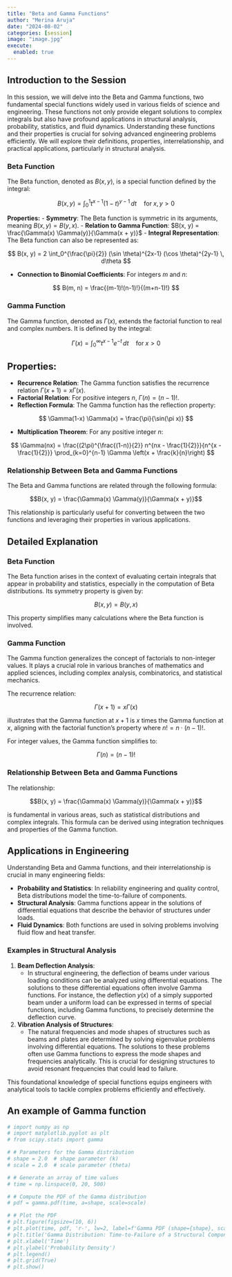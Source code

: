 ```yaml
---
title: "Beta and Gamma Functions"
author: "Merina Aruja"
date: "2024-08-02"
categories: [session]
image: "image.jpg"
execute: 
  enabled: true
---
```


## Introduction to the Session

In this session, we will delve into the Beta and Gamma functions, two fundamental special functions widely used in various fields of science and engineering. These functions not only provide elegant solutions to complex integrals but also have profound applications in structural analysis, probability, statistics, and fluid dynamics. Understanding these functions and their properties is crucial for solving advanced engineering problems efficiently. We will explore their definitions, properties, interrelationship, and practical applications, particularly in structural analysis.

### Beta Function

The Beta function, denoted as $B(x, y)$, is a special function defined by the integral:

$$B(x, y) = \int_0^1 t^{x-1} (1-t)^{y-1} \, dt \quad \text{for} \; x, y > 0$$

**Properties:**
- **Symmetry**: The Beta function is symmetric in its arguments, meaning $B(x, y) = B(y, x)$.
- **Relation to Gamma Function**: $B(x, y) = \frac{\Gamma(x) \Gamma(y)}{\Gamma(x + y)}$
- **Integral Representation**: The Beta function can also be represented as:

 $$
  B(x, y) = 2 \int_0^{\frac{\pi}{2}} (\sin \theta)^{2x-1} (\cos \theta)^{2y-1} \, d\theta
 $$

- **Connection to Binomial Coefficients**: For integers $m$ and $n$:

 $$
  B(m, n) = \frac{(m-1)!(n-1)!}{(m+n-1)!}
 $$

### Gamma Function

The Gamma function, denoted as $\Gamma(x)$, extends the factorial function to real and complex numbers. It is defined by the integral:

$$\Gamma(x) = \int_0^\infty t^{x-1} e^{-t} \, dt \quad \text{for} \; x > 0$$

:::{.callout-important}
## Properties:
- **Recurrence Relation**: The Gamma function satisfies the recurrence relation $\Gamma(x+1) = x \Gamma(x)$.
- **Factorial Relation**: For positive integers $n$, $\Gamma(n) = (n-1)!$.
- **Reflection Formula**: The Gamma function has the reflection property:
:::


 $$
  \Gamma(1-x) \Gamma(x) = \frac{\pi}{\sin(\pi x)}
 $$

- **Multiplication Theorem**: For any positive integer $n$:

 $$
  \Gamma(nx) = \frac{(2\pi)^{\frac{(1-n)}{2}} n^{nx - \frac{1}{2}}}{n^{x - \frac{1}{2}}} \prod_{k=0}^{n-1} \Gamma \left(x + \frac{k}{n}\right)
 $$

### Relationship Between Beta and Gamma Functions

The Beta and Gamma functions are related through the following formula:

$$B(x, y) = \frac{\Gamma(x) \Gamma(y)}{\Gamma(x + y)}$$

This relationship is particularly useful for converting between the two functions and leveraging their properties in various applications.

## Detailed Explanation

### Beta Function

The Beta function arises in the context of evaluating certain integrals that appear in probability and statistics, especially in the computation of Beta distributions. Its symmetry property is given by:

$$B(x, y) = B(y, x)$$

This property simplifies many calculations where the Beta function is involved.

### Gamma Function

The Gamma function generalizes the concept of factorials to non-integer values. It plays a crucial role in various branches of mathematics and applied sciences, including complex analysis, combinatorics, and statistical mechanics.

The recurrence relation:

$$\Gamma(x+1) = x \Gamma(x)$$

illustrates that the Gamma function at $x+1$ is $x$ times the Gamma function at $x$, aligning with the factorial function's property where $n! = n \cdot (n-1)!$.

For integer values, the Gamma function simplifies to:

$$\Gamma(n) = (n-1)!$$

### Relationship Between Beta and Gamma Functions

The relationship:

$$B(x, y) = \frac{\Gamma(x) \Gamma(y)}{\Gamma(x + y)}$$

is fundamental in various areas, such as statistical distributions and complex integrals. This formula can be derived using integration techniques and properties of the Gamma function.

## Applications in Engineering

Understanding Beta and Gamma functions, and their interrelationship is crucial in many engineering fields:

- **Probability and Statistics**: In reliability engineering and quality control, Beta distributions model the time-to-failure of components.
- **Structural Analysis**: Gamma functions appear in the solutions of differential equations that describe the behavior of structures under loads.
- **Fluid Dynamics**: Both functions are used in solving problems involving fluid flow and heat transfer.

### Examples in Structural Analysis

1. **Beam Deflection Analysis**:
   - In structural engineering, the deflection of beams under various loading conditions can be analyzed using differential equations. The solutions to these differential equations often involve Gamma functions. For instance, the deflection $y(x)$ of a simply supported beam under a uniform load can be expressed in terms of special functions, including Gamma functions, to precisely determine the deflection curve.

2. **Vibration Analysis of Structures**:
   - The natural frequencies and mode shapes of structures such as beams and plates are determined by solving eigenvalue problems involving differential equations. The solutions to these problems often use Gamma functions to express the mode shapes and frequencies analytically. This is crucial for designing structures to avoid resonant frequencies that could lead to failure.

This foundational knowledge of special functions equips engineers with analytical tools to tackle complex problems efficiently and effectively.

## An example of Gamma function

```python
# import numpy as np
# import matplotlib.pyplot as plt
# from scipy.stats import gamma

# # Parameters for the Gamma distribution
# shape = 2.0  # shape parameter (k)
# scale = 2.0  # scale parameter (theta)

# # Generate an array of time values
# time = np.linspace(0, 20, 500)

# # Compute the PDF of the Gamma distribution
# pdf = gamma.pdf(time, a=shape, scale=scale)

# # Plot the PDF
# plt.figure(figsize=(10, 6))
# plt.plot(time, pdf, 'r-', lw=2, label=f'Gamma PDF (shape={shape}, scale={scale})')
# plt.title('Gamma Distribution: Time-to-Failure of a Structural Component')
# plt.xlabel('Time')
# plt.ylabel('Probability Density')
# plt.legend()
# plt.grid(True)
# plt.show()
```